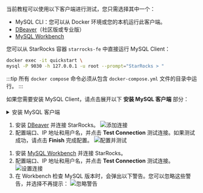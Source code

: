 
当前教程可以使用以下客户端进行测试，您只需选择其中一个：

- MySQL CLI：您可以从 Docker 环境或您的本机运行此客户端。
- [DBeaver](https://dbeaver.io/download/)（社区版或专业版）
- [MySQL Workbench](https://dev.mysql.com/downloads/workbench/)

<Tabs groupId="client">
<TabItem value="mysqlCLI" label="MySQL Client" default>

您可以从 StarRocks 容器 `starrocks-fe` 中直接运行 MySQL Client：

```bash
docker exec -it quickstart \
mysql -P 9030 -h 127.0.0.1 -u root --prompt="StarRocks > "
```

:::tip
所有 `docker compose` 命令必须从包含 `docker-compose.yml` 文件的目录中运行。
:::

如果您需要安装 MySQL Client，请点击展开以下 **安装 MySQL 客户端** 部分：

<details>

<summary>安装 MySQL 客户端</summary>

- macOS：如果您使用 Homebrew 并且不需要安装 MySQL 服务器，请运行 `brew install mysql` 安装 MySQL Client。
- Linux：请检查您的 `mysql` 客户端的 Repository。例如，运行 `yum install mariadb`。
- Microsoft Windows：安装 [MySQL Community Server](https://dev.mysql.com/downloads/mysql/) 后，运行提供的客户端，或在 WSL 中运行 `mysql`。

</details>

</TabItem>

<TabItem value="DBeaver" label="DBeaver" >

1. 安装 [DBeaver](https://dbeaver.io/download/) 并连接 StarRocks。
   ![添加连接](./DBeaver-1.png)
2. 配置端口、IP 地址和用户名，并点击 **Test Connection** 测试连接。如果测试成功，请点击 **Finish** 完成配置。
   ![配置并测试](./DBeaver-2.png)

</TabItem>
<TabItem value="MySQLWorkbench" label="MySQL Workbench">

1. 安装 [MySQL Workbench](https://dev.mysql.com/downloads/workbench/) 并连接 StarRocks。
2. 配置端口、IP 地址和用户名，并点击 **Test Connection** 测试连接。
   ![设置连接](./Workbench-1.png)
3. 在 Workbench 检查 MySQL 版本时，会弹出以下警告。您可以忽略这些警告，并选择不再提示：
   ![忽略警告](./Workbench-2.png)
</TabItem>

</Tabs>
